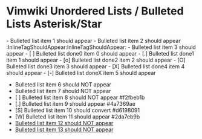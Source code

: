 = Vimwiki Unordered Lists / Bulleted Lists Asterisk/Star =

- Bulleted list item 1 should appear
- Bulleted list item 2 should appear :InlineTagShouldAppear:InlineTagShouldAppear:
- Bulleted list item 3 should appear
- [ ] Bulleted list done0 item 0 should appear
- [.] Bulleted list done1 item 1 should appear
- [o] Bulleted list done2 item 2 should appear
- [O] Bulleted list done3 item 3 should appear
- [X] Bulleted list done4 item 4 should appear
- [-] Bulleted list doneX item 5 should appear
* Bulleted list item 6 should NOT appear
* Bulleted list item 7 should NOT appear
* [ ] Bulleted list item 8 should NOT appear  #f2fbeb1b
* [.] Bulleted list item 9 should appear  #4a7369ae
* [S] Bulleted list item 10 should convert  #d6198091
* [W] Bulleted list item 11 should appear  #2da7eb9b
* [[file:URI|Bulleted list item 12 should NOT appear]]
* [[d|Bulleted list item 13 should NOT appear]]

{{{ bash
cat tests/unit/prefilter/delete_bullet_star.wiki | delete_bullet_star |
  pandoc --from=vimwiki \
  --to=markdown > tests/unit/prefilter/out/delete_bullet_star.wiki.md
}}}
